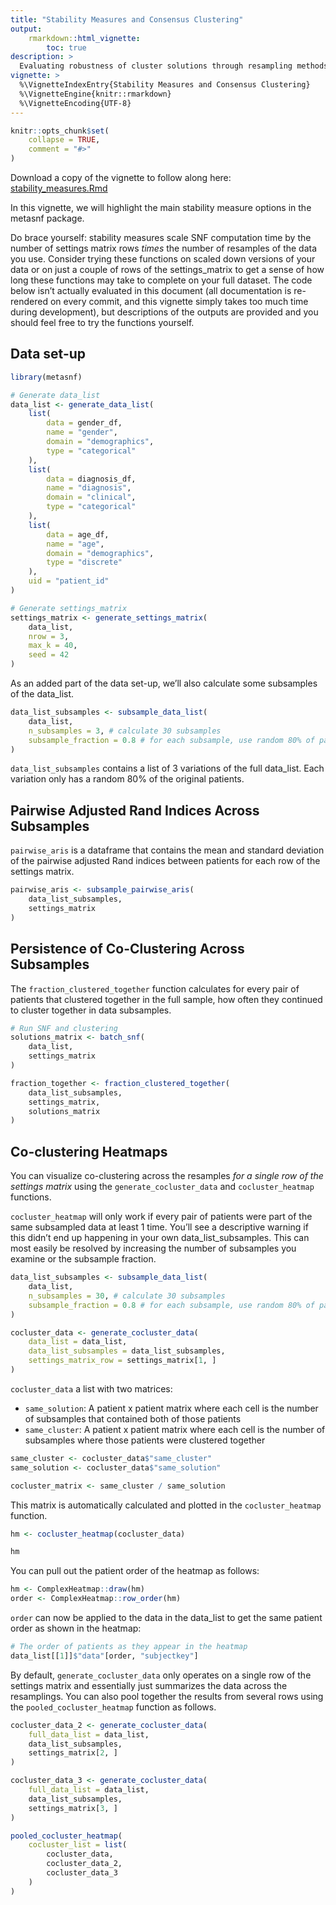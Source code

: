 ```yaml
---
title: "Stability Measures and Consensus Clustering"
output:
    rmarkdown::html_vignette:
        toc: true
description: >
  Evaluating robustness of cluster solutions through resampling methods.
vignette: >
  %\VignetteIndexEntry{Stability Measures and Consensus Clustering}
  %\VignetteEngine{knitr::rmarkdown}
  %\VignetteEncoding{UTF-8}
---
```


<style>
div.aside { background-color:#fff2e6; }
</style>

```r
knitr::opts_chunk$set(
    collapse = TRUE,
    comment = "#>"
)
```

Download a copy of the vignette to follow along here: [stability_measures.Rmd](https://raw.githubusercontent.com/BRANCHlab/metasnf/main/vignettes/stability_measures.Rmd)

In this vignette, we will highlight the main stability measure options in the metasnf package.

Do brace yourself: stability measures scale SNF computation time by the number of settings matrix rows *times* the number of resamples of the data you use.
Consider trying these functions on scaled down versions of your data or on just a couple of rows of the settings_matrix to get a sense of how long these functions may take to complete on your full dataset.
The code below isn't actually evaluated in this document (all documentation is re-rendered on every commit, and this vignette simply takes too much time during development), but descriptions of the outputs are provided and you should feel free to try the functions yourself.

## Data set-up

```r
library(metasnf)

# Generate data_list
data_list <- generate_data_list(
    list(
        data = gender_df,
        name = "gender",
        domain = "demographics",
        type = "categorical"
    ),
    list(
        data = diagnosis_df,
        name = "diagnosis",
        domain = "clinical",
        type = "categorical"
    ),
    list(
        data = age_df,
        name = "age",
        domain = "demographics",
        type = "discrete"
    ),
    uid = "patient_id"
)

# Generate settings_matrix
settings_matrix <- generate_settings_matrix(
    data_list,
    nrow = 3,
    max_k = 40,
    seed = 42
)
```

As an added part of the data set-up, we'll also calculate some subsamples of the data_list.

```r
data_list_subsamples <- subsample_data_list(
    data_list,
    n_subsamples = 3, # calculate 30 subsamples
    subsample_fraction = 0.8 # for each subsample, use random 80% of patients
)
```

`data_list_subsamples` contains a list of 3 variations of the full data_list.
Each variation only has a random 80% of the original patients.


## Pairwise Adjusted Rand Indices Across Subsamples

`pairwise_aris` is a dataframe that contains the mean and standard deviation of the pairwise adjusted Rand indices between patients for each row of the settings matrix.

```r
pairwise_aris <- subsample_pairwise_aris(
    data_list_subsamples,
    settings_matrix
)
```

## Persistence of Co-Clustering Across Subsamples

The `fraction_clustered_together` function calculates for every pair of patients that clustered together in the full sample, how often they continued to cluster together in data subsamples.

```r
# Run SNF and clustering
solutions_matrix <- batch_snf(
    data_list,
    settings_matrix
)

fraction_together <- fraction_clustered_together(
    data_list_subsamples,
    settings_matrix,
    solutions_matrix
)
```

## Co-clustering Heatmaps

You can visualize co-clustering across the resamples *for a single row of the settings matrix* using the `generate_cocluster_data` and `cocluster_heatmap` functions.

`cocluster_heatmap` will only work if every pair of patients were part of the same subsampled data at least 1 time.
You'll see a descriptive warning if this didn't end up happening in your own data_list_subsamples.
This can most easily be resolved by increasing the number of subsamples you examine or the subsample fraction.

```r
data_list_subsamples <- subsample_data_list(
    data_list,
    n_subsamples = 30, # calculate 30 subsamples
    subsample_fraction = 0.8 # for each subsample, use random 80% of patients
)

cocluster_data <- generate_cocluster_data(
    data_list = data_list,
    data_list_subsamples = data_list_subsamples,
    settings_matrix_row = settings_matrix[1, ]
)
```

`cocluster_data` a list with two matrices:

* `same_solution`: A patient x patient matrix where each cell is the number
  of subsamples that contained both of those patients
* `same_cluster`: A patient x patient matrix where each cell is the number
  of subsamples where those patients were clustered together

```r
same_cluster <- cocluster_data$"same_cluster"
same_solution <- cocluster_data$"same_solution"

cocluster_matrix <- same_cluster / same_solution
```

This matrix is automatically calculated and plotted in the `cocluster_heatmap` function.

```r
hm <- cocluster_heatmap(cocluster_data)

hm
```

You can pull out the patient order of the heatmap as follows:

```r
hm <- ComplexHeatmap::draw(hm)
order <- ComplexHeatmap::row_order(hm)
```

`order` can now be applied to the data in the data_list to get the same patient order as shown in the heatmap:

```r
# The order of patients as they appear in the heatmap
data_list[[1]]$"data"[order, "subjectkey"]
```

By default, `generate_cocluster_data` only operates on a single row of the settings matrix and essentially just summarizes the data across the resamplings.
You can also pool together the results from several rows using the `pooled_cocluster_heatmap` function as follows.

```r
cocluster_data_2 <- generate_cocluster_data(
    full_data_list = data_list,
    data_list_subsamples,
    settings_matrix[2, ]
)

cocluster_data_3 <- generate_cocluster_data(
    full_data_list = data_list,
    data_list_subsamples,
    settings_matrix[3, ]
)

pooled_cocluster_heatmap(
    cocluster_list = list(
        cocluster_data,
        cocluster_data_2,
        cocluster_data_3
    )
)
```
